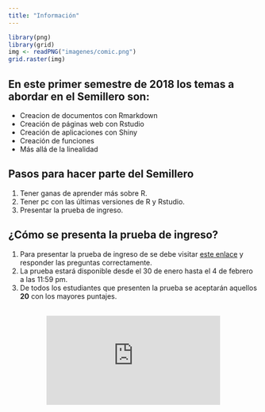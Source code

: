 ```yaml
---
title: "Información"
---
```


```r
library(png)
library(grid)
img <- readPNG("imagenes/comic.png")
grid.raster(img)
```


## En este primer semestre de 2018 los temas a abordar en el Semillero son:

- Creacion de documentos con Rmarkdown
- Creación de páginas web con Rstudio
- Creación de aplicaciones con Shiny
- Creación de funciones
- Más allá de la linealidad


## Pasos para hacer parte del Semillero 

1. Tener ganas de aprender más sobre R.
2. Tener pc con las últimas versiones de R y Rstudio.
3. Presentar la prueba de ingreso.

## ¿Cómo se presenta la prueba de ingreso?

1. Para presentar la prueba de ingreso de se debe visitar [este enlace](https://docs.google.com/forms/d/e/1FAIpQLScwrUBJwZTHgVIslavrsvBagKYAUkE0oe5KXYB0EJU40r0vhQ/viewform) y responder las preguntas correctamente.
2. La prueba estará disponible desde el 30 de enero hasta el 4 de febrero a las 11:59 pm.
3. De todos los estudiantes que presenten la prueba se aceptarán aquellos __20__ con los mayores puntajes.

<br>
<center>
<iframe width="350" height="180" src="https://w2.countingdownto.com/2073392" frameborder="0"></iframe>
</center>



